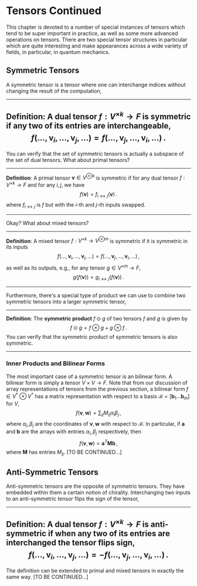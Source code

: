 # Tensors Continued

This chapter is devoted to a number of special instances of tensors which tend to be super important in practice, as well as some more advanced operations on tensors. There are two special tensor structures in particular which are quite interesting and make appearances across a wide variety of fields, in particular, in quantum mechanics.

## Symmetric Tensors

A symmetric tensor is a tensor where one can interchange indices without changing the result of the computation,

---
**Definition**: A dual tensor $f : V^{\times k} \rightarrow F$ is symmetric if any two of its entries are interchangeable,
$$
f(..., \bm{v}_i, ..., \bm{v}_j, ...) = f(..., \bm{v}_j, ..., \bm{v}_i, ...) \,.
$$
---

You can verify that the set of symmetric tensors is actually a subspace of the set of dual tensors. What about primal tensors? 

---

**Definition**: A primal tensor $\bm{v} \in V^{\otimes k}$ is symmetric if for any dual tensor $f: V^{\times k} \rightarrow F$ and for any $i, j$, we have
$$
f(\bm{v}) = f_{i \leftrightarrow j}(\bm{v}) \,.
$$
where $f_{i \leftrightarrow j}$ is $f$ but with the $i$-th and $j$-th inputs swapped.

---

Okay? What about mixed tensors?

---

**Definition**: A mixed tensor $f : V^{\times k} \rightarrow V^{\otimes m}$ is symmetric if it is symmetric in its inputs
$$
f(..., \bm{v}_i, ..., \bm{v}_j, ...) = f(..., \bm{v}_j, ..., \bm{v}_i, ...) \,,
$$
as well as its outputs, e.g., for any tensor $g \in V^{\times m} \rightarrow F$,
$$
g(f(\bm{v})) = g_{i \leftrightarrow j}(f(\bm{v})) \,.
$$

---

Furthermore, there's a special type of product we can use to combine two symmetric tensors into a larger symmetric tensor,

---

**Definition**: The **symmetric product**  $f \odot g$ of two tensors $f$ and $g$ is given by
$$
f \odot g = f \otimes g + g \otimes f \,.
$$
You can verify that the symmetric product of symmetric tensors is also symmetric. 

---

### Inner Products and Bilinear Forms

The most important case of a symmetric tensor is an bilinear form. A bilinear form is simply a tensor $V \times V \rightarrow F$. Note that from our discussion of array representations of tensors from the previous section, a bilinear form $f \in V^* \otimes V^*$ has a matrix representation with respect to a basis $\mathcal{B} = [\bm{b}_1...\bm{b}_m]$ for $V$,
$$
f(\bm{v}, \bm{w}) = \sum_{ij} M_{ij} \alpha_i \beta_j \,,
$$
where $\alpha_i, \beta_j$ are the coordinates of $\bm{v}, \bm{w}$ with respect to $\mathcal{B}$. In particular, if $\bm{a}$ and $\bm{b}$ are the arrays with entries $\alpha_i, \beta_j$ respectively, then
$$
f(\bm{v}, \bm{w}) = \bm{a}^T \bm{M} \bm{b} \,,
$$
where $\bm{M}$ has entries $M_{ij}$. [TO BE CONTINUED...]

## Anti-Symmetric Tensors

Anti-symmetric tensors are the opposite of symmetric tensors. They have embedded within them a certain notion of chirality. Interchanging two inputs to an anti-symmetric tensor flips the sign of the tensor,

---
**Definition**: A dual tensor $f : V^{\times k} \rightarrow F$ is **anti-symmetric** if when any two of its entries are interchanged the tensor flips sign,
$$
f(..., \bm{v}_i, ..., \bm{v}_j, ...) = -f(..., \bm{v}_j, ..., \bm{v}_i, ...) \,.
$$
---

The definition can be extended to primal and mixed tensors in exactly the same way. [TO BE CONTINUED...]



